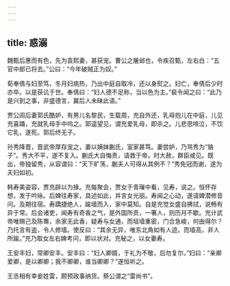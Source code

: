 ```yaml
---
---
---
```

title: 惑溺
---


魏甄后惠而有色，先为袁熙妻，甚获宠。曹公之屠邺也，令疾召甄，左右白：“五官中郎已将去。”公曰：“今年破贼正为奴。”

荀奉倩与妇至笃，冬月妇病热，乃出中庭自取冷，还以身熨之。妇亡，奉倩后少时亦卒。以是获讥于世。奉倩曰：“妇人德不足称，当以色为主。”裴令闻之曰：“此乃是兴到之事，非盛德言，冀后人未昧此语。”

贾公闾后妻郭氏酷妒，有男儿名黎民，生载周，充自外还，乳母抱儿在中庭，儿见充喜踊，充就乳母手中呜之。郭遥望见，谓充爱乳母，即杀之。儿悲思啼泣，不饮它乳，遂死。郭后终无子。

孙秀降晋，晋武帝厚存宠之，妻以姨妹蒯氏，室家甚笃。妻尝妒，乃骂秀为“貉子”。秀大不平，遂不复入。蒯氏大自悔责，请救于帝。时大赦，群臣咸见。既出，帝独留秀，从容谓曰：“天下旷荡，蒯夫人可得从其例不？”秀免冠而谢，遂为夫妇如初。

韩寿美姿容，贾充辟以为掾。充每聚会，贾女于青璅中看，见寿，说之。恒怀存想，发于吟咏。后婢往寿家，具述如此，并言女光丽。寿闻之心动，遂请婢潜修音问。及期往宿。寿蹻捷绝人，踰墙而入，家中莫知。自是充觉女盛自拂拭，说畅有异于常。后会诸吏，闻寿有奇香之气，是外国所贡，一箸人，则历月不歇。充计武帝唯赐己及陈骞，余家无此香，疑寿与女通，而垣墙重密，门合急峻，何由得尔？乃托言有盗，令人修墙。使反曰：“其余无异，唯东北角如有人迹。而墙高，非人所踰。”充乃取女左右婢考问，即以状对。充秘之，以女妻寿。

王安丰妇，常卿安丰。安丰曰：“妇人卿婿，于礼为不敬，后勿复尔。”妇曰：“亲卿爱卿，是以卿卿；我不卿卿，谁当卿卿？”遂恒听之。

王丞相有幸妾姓雷，颇预政事纳货。蔡公谓之“雷尚书”。

